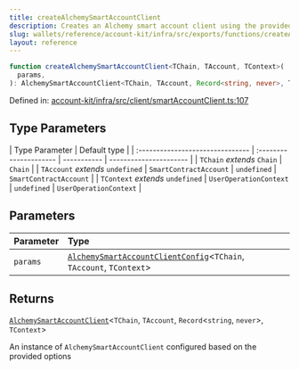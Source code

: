 ```yaml
---
title: createAlchemySmartAccountClient
description: Creates an Alchemy smart account client using the provided configuration options, including account details, gas manager configuration, and custom middleware.
slug: wallets/reference/account-kit/infra/src/exports/functions/createAlchemySmartAccountClient
layout: reference
---
```


```ts
function createAlchemySmartAccountClient<TChain, TAccount, TContext>(
  params,
): AlchemySmartAccountClient<TChain, TAccount, Record<string, never>, TContext>;
```

Defined in: [account-kit/infra/src/client/smartAccountClient.ts:107](https://github.com/alchemyplatform/aa-sdk/blob/923a52171f7246172caf350853843e6680197da9/account-kit/infra/src/client/smartAccountClient.ts#L107)

## Type Parameters

| Type Parameter                   | Default type           |
| :------------------------------- | :--------------------- | ----------- | ---------------------- |
| `TChain` _extends_ `Chain`       | `Chain`                |
| `TAccount` _extends_ `undefined` | `SmartContractAccount` | `undefined` | `SmartContractAccount` |
| `TContext` _extends_ `undefined` | `UserOperationContext` | `undefined` | `UserOperationContext` |

## Parameters

| Parameter | Type                                                                                                                        |
| :-------- | :-------------------------------------------------------------------------------------------------------------------------- |
| `params`  | [`AlchemySmartAccountClientConfig`](../type-aliases/AlchemySmartAccountClientConfig.mdx)\<`TChain`, `TAccount`, `TContext`> |

## Returns

[`AlchemySmartAccountClient`](../type-aliases/AlchemySmartAccountClient.mdx)\<`TChain`, `TAccount`, `Record`\<`string`, `never`>, `TContext`>

An instance of `AlchemySmartAccountClient` configured based on the provided options
